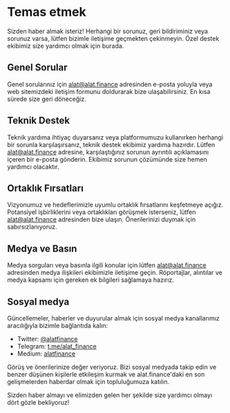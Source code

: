 # Temas etmek

Sizden haber almak isteriz! Herhangi bir sorunuz, geri bildiriminiz veya sorunuz varsa, lütfen bizimle iletişime geçmekten çekinmeyin. Özel destek ekibimiz size yardımcı olmak için burada.

## Genel Sorular

Genel sorularınız için [alat@alat.finance](mailto:alat@alat.finance) adresinden e-posta yoluyla veya web sitemizdeki iletişim formunu doldurarak bize ulaşabilirsiniz. En kısa sürede size geri döneceğiz.

## Teknik Destek

Teknik yardıma ihtiyaç duyarsanız veya platformumuzu kullanırken herhangi bir sorunla karşılaşırsanız, teknik destek ekibimiz yardıma hazırdır. Lütfen [alat@alat.finance](mailto:alat@alat.finance) adresine, karşılaştığınız sorunun ayrıntılı açıklamasını içeren bir e-posta gönderin. Ekibimiz sorunun çözümünde size hemen yardımcı olacaktır.

## Ortaklık Fırsatları

Vizyonumuz ve hedeflerimizle uyumlu ortaklık fırsatlarını keşfetmeye açığız. Potansiyel işbirliklerini veya ortaklıkları görüşmek isterseniz, lütfen [alat@alat.finance](mailto:alat@alat.finance) adresinden bize ulaşın. Önerilerinizi duymak için sabırsızlanıyoruz.

## Medya ve Basın

Medya sorguları veya basınla ilgili konular için lütfen [alat@alat.finance](mailto:alat@alat.finance) adresinden medya ilişkileri ekibimizle iletişime geçin. Röportajlar, alıntılar ve medya kapsamı için gereken ek bilgileri sağlamaya hazırız.

## Sosyal medya

Güncellemeler, haberler ve duyurular almak için sosyal medya kanallarımız aracılığıyla bizimle bağlantıda kalın:

- Twitter: [@alatfinance](https://twitter.com/alatfinance)
- Telegram: [t.me/alat_finance](https://t.me/alatfinance)
- Medium: [alatfinance](https://alatfinance.medium.com/)

Görüş ve önerilerinize değer veriyoruz. Bizi sosyal medyada takip edin ve benzer düşünen kişilerle etkileşim kurmak ve alat.finance'daki en son gelişmelerden haberdar olmak için topluluğumuza katılın.

Sizden haber almayı ve elimizden gelen her şekilde size yardımcı olmayı dört gözle bekliyoruz!